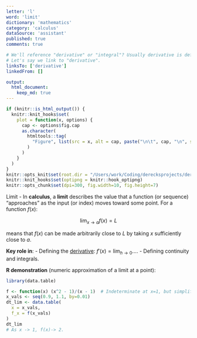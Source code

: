 ```yaml
---
letter: 'l'
word: 'limit'
dictionary: 'mathematics'
category: 'calculus'
dataSource: 'assistant'
published: true
comments: true

# We'll reference "derivative" or "integral"? Usually derivative is defined by a limit.
# Let's say we link to "derivative".
linksTo: ['derivative']
linkedFrom: []

output:
  html_document:
    keep_md: true
---
```


```r
if (knitr::is_html_output()) {
  knitr::knit_hooks$set(
    plot = function(x, options) {
      cap <- options$fig.cap
      as.character(
        htmltools::tag(
          "Figure", list(src = x, alt = cap, paste("\n\t", cap, "\n", sep=""))
        )
      )
    }
  )
}
knitr::opts_knit$set(root.dir = "/Users/work/Coding/derecksprojects/derecksnotes.com-playground/derecksnotes.com/client/src/app/dictionaries/mathematics/definitions")
knitr::knit_hooks$set(optipng = knitr::hook_optipng)
knitr::opts_chunk$set(dpi=300, fig.width=10, fig.height=7)
```

<a id="limit">Limit</a> - In **calculus**, a **limit** describes the value that a function (or sequence) “approaches” as the input (or index) moves toward some point. For a function $f(x)$:

$$
\lim_{x \to a} f(x) = L
$$

means that $f(x)$ can be made arbitrarily close to $L$ by taking $x$ sufficiently close to $a$.

**Key role in**:
- Defining the [derivative](#derivative): $f'(x) = \lim_{h \to 0} \dots$.
- Defining continuity and integrals.

**R demonstration** (numeric approximation of a limit at a point):

```r
library(data.table)

f <- function(x) (x^2 - 1)/(x - 1)  # Indeterminate at x=1, but simplifies to x+1
x_vals <- seq(0.9, 1.1, by=0.01)
dt_lim <- data.table(
  x = x_vals,
  f_x = f(x_vals)
)
dt_lim
# As x -> 1, f(x)-> 2. 
```
